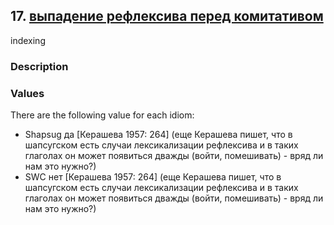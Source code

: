## 17. <a href =  'https://agricolamz.github.io/The_Circassian_Isoglosses_Database/17.html'>выпадение рефлексива перед комитативом</a>
indexing

### Description



### Values
There are the following value for each idiom:

* Shapsug  да [Керашева 1957: 264] (еще Керашева пишет, что в шапсугском есть случаи лексикализации рефлексива и в таких глаголах он может появиться дважды (войти, помешивать) - вряд ли нам это нужно?)
* SWC  нет [Керашева 1957: 264] (еще Керашева пишет, что в шапсугском есть случаи лексикализации рефлексива и в таких глаголах он может появиться дважды (войти, помешивать) - вряд ли нам это нужно?)

